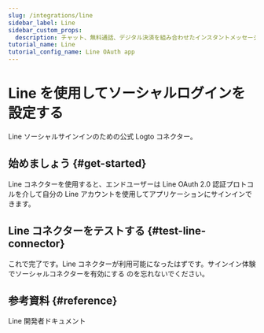 ```yaml
---
slug: /integrations/line
sidebar_label: Line
sidebar_custom_props:
  description: チャット、無料通話、デジタル決済を組み合わせたインスタントメッセージングアプリ。
tutorial_name: Line
tutorial_config_name: Line OAuth app
---
```




# Line を使用してソーシャルログインを設定する

Line ソーシャルサインインのための公式 Logto コネクター。

<GuideTip />

## 始めましょう \{#get-started}

Line コネクターを使用すると、エンドユーザーは Line OAuth 2.0 認証プロトコルを介して自分の Line アカウントを使用してアプリケーションにサインインできます。

<Integration />

## Line コネクターをテストする \{#test-line-connector}

これで完了です。Line コネクターが利用可能になったはずです。<MainSiteUrl href="/connectors/social-connectors#enable-social-sign-in">サインイン体験でソーシャルコネクターを有効にする</MainSiteUrl> のを忘れないでください。

## 参考資料 \{#reference}

<Url href="https://developers.line.biz/en/docs/line-login/overview/">Line 開発者ドキュメント</Url>
